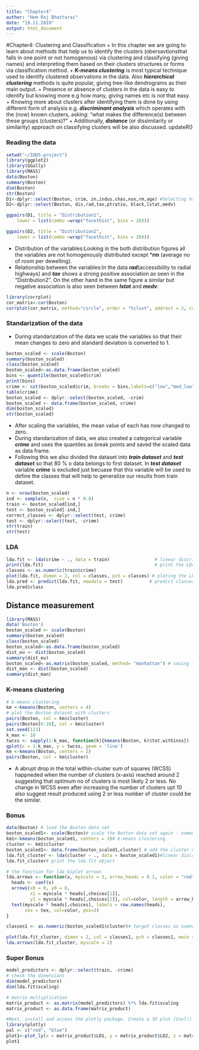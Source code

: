 ```yaml
---
title: "Chapter4"
author: "Hem Raj Bhattarai"
date: "19.11.2019"
output: html_document
---
```


#Chapter4: Clustering and Classification
 + In this chapter we are going to learn about methods that help us to identify the clusters (obersavtionsthat falls in one point or not homogenous) via clustering and classifying (giving names) and interpreting them based on their clusters structures or forms via classification method. 
+ ***K-means clustering*** is most typical technique used to identify clustered observations in the data. Also ***hierarchical clustering*** methods is quite popular, giving tree-like dendrograms as their main output.
+ Presence or absence of clusters in the data is easy to identify but knowing more e.g how many, giving names etc is not that easy.
+ Knowing more about clusters after identifying them is done by using different form of analysis e.g. ***discriminant analysis*** which operates with the (now) known clusters, asking: "what makes the difference(s) between these groups (clusters)?"
+ Additionally, ***distance*** (or dissimilarity or similarity) approach on classifying clusters will be also discussed.
updateR()

### Reading the data
```r
setwd("~/IODS-project")
library(ggplot2)
library(GGally)
library(MASS)
data(Boston)
summary(Boston)
dim(Boston)
str(Boston)
D1<-dplyr::select(Boston, crim, zn,indus,chas,nox,rm,age) #Selecting half of the data and making a subset.
D2<-dplyr::select(Boston, dis,rad,tax,ptratio, black,lstat,medv)

ggpairs(D1, title = "Distribution1",
    lower = list(combo =wrap("facethist", bins = 20)))

ggpairs(D2, title = "Distribution2",
    lower = list(combo =wrap("facethist", bins = 20))) 

```

+ Distribution of the variables:Looking in the both distribution figures all the variables are not homogenously distributed except ***rm** (average no of room per dewelling).
+ Relationship between the variables:In the data ***rad***(accessibility to radial highways) and ***tax*** shows a strong positive association as seen in the "Distribution2". On the other hand in the same figure a similar but negative association is also seen between ***Istat*** and ***medv***.

```r
library(corrplot)
cor_matrix<-cor(Boston) 
corrplot(cor_matrix, method="circle", order = "hclust", addrect = 2, col = terrain.colors(100), cl.ratio = 0.2, cl.align = "r")
```

### Standarization of the data
 + During standarization of the data we scale the variables so that their mean changes to zero and standard deviation is converted to 1.
```r
boston_scaled <- scale(Boston)
summary(boston_scaled)
class(boston_scaled)
boston_scaled<-as.data.frame(boston_scaled)
bins <- quantile(boston_scaled$crim)
print(bins)
crime <- cut(boston_scaled$crim, breaks = bins,labels=c("low","med_low","med_high", "high"), include.lowest = TRUE)
table(crime)
boston_scaled <- dplyr::select(boston_scaled, -crim)
boston_scaled <- data.frame(boston_scaled, crime)
dim(boston_scaled)
str(boston_scaled)
```
 + After scaling the variables, the mean value of each has now changed to zero. 
 + During standarization of data, we also created a categorical variable ***crime*** and uses the quantiles as break points and saved the scaled data as data frame.
 + Following this we also divided the dataset into ***train dataset*** and ***test dataset*** so that 80 % o data belongs to first dataset. In ***test dataset*** variable ***crime*** is excluded just becuase that this variable will be used to define the classes that will help to generalize our results from train dataset.
```r
n <- nrow(boston_scaled)
ind <- sample(n,  size = n * 0.8)
train <- boston_scaled[ind,]
test <- boston_scaled[-ind,]
correct_classes <- dplyr::select(test, crime)
test <- dplyr::select(test, -crime)
str(train)
str(test)
```

### LDA

```r
lda.fit <- lda(crime ~ ., data = train)                 # linear discriminant analysis
print(lda.fit)                                          # print the LDA fit  
classes <- as.numeric(train$crime)
plot(lda.fit, dimen = 2, col = classes, pch = classes) # ploting the LDA fit to have a firstlook
lda.pred <- predict(lda.fit, newdata = test)          # predict classes with test data
lda.pred$class
```

## Distance measurement
```r
library(MASS)
data('Boston')
boston_scaled <- scale(Boston)
summary(boston_scaled)
class(boston_scaled)
boston_scaled<-as.data.frame(boston_scaled)
dist_eu <- dist(boston_scaled)
summary(dist_eu)
boston_scaled<-as.matrix(boston_scaled, method= "manhattan") # saving the scaled data under manhattan matrix.
dist_man <- dist(boston_scaled)
summary(dist_man)
```

### K-means clustering
```r
# k-means clustering
km <-kmeans(Boston, centers = 4)
# plot the Boston dataset with clusters
pairs(Boston, col = km$cluster)
pairs(Boston[6:10], col = km$cluster)
set.seed(123)
k_max <- 10
twcss <- sapply(1:k_max, function(k){kmeans(Boston, k)$tot.withinss})
qplot(x = 1:k_max, y = twcss, geom = 'line')
km <-kmeans(Boston, centers = 2)
pairs(Boston, col = km$cluster)
```
+ A abrupt drop in  the total within-cluster sum of squares (WCSS) happneded when the number of clusters (x-axis) reached around 2 suggesting that optimum no of clusters is most likely 2 or less. No change in WCSS even after increasing the number of clusters upt 10 also suggest result produced using 2 or less number of cluster could be the similar.

### Bonus
```r
data(Boston) # load the Boston data set
boston_scaled1<- scale(Boston)# scale the Boston data set again - named boston_scaled1
km1<-kmeans(boston_scaled1, centers = 3)# k-means clustering
cluster <- km1$cluster
boston_scaled1<- data.frame(boston_scaled1,cluster) # add the cluster number to the df
lda.fit_cluster <- lda(cluster ~ ., data = boston_scaled1)#linear discriminant analysis of clusters vs. all other variables
lda.fit_cluster# print the lda.fit object

# the function for lda biplot arrows
lda.arrows <- function(x, myscale = 1, arrow_heads = 0.1, color = "red", tex = 0.75, choices = c(1,2)){
  heads <- coef(x)
  arrows(x0 = 0, y0 = 0, 
         x1 = myscale * heads[,choices[1]], 
         y1 = myscale * heads[,choices[2]], col=color, length = arrow_heads)
  text(myscale * heads[,choices], labels = row.names(heads), 
       cex = tex, col=color, pos=3)
}

classes1 <- as.numeric(boston_scaled1$cluster)# target classes as numeric

plot(lda.fit_cluster, dimen = 2, col = classes1, pch = classes1, main = "LDA biplot using three clusters 1, 2 and 3")# plot the lda results
lda.arrows(lda.fit_cluster, myscale = 2)
```


### Super Bonus
```r
model_predictors <- dplyr::select(train, -crime)
# check the dimensions
dim(model_predictors)
dim(lda.fit$scaling)

# matrix multiplication
matrix_product <- as.matrix(model_predictors) %*% lda.fit$scaling
matrix_product <- as.data.frame(matrix_product)

#Next, install and access the plotly package. Create a 3D plot (Cool!) of the columns of the matrix product by typing the code below.
library(plotly)
pal <- c("red", "blue")
plot1<-plot_ly(x = matrix_product$LD1, y = matrix_product$LD2, z = matrix_product$LD3, type= 'scatter3d', mode='markers')
plot1


```


